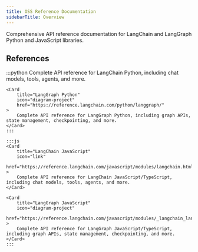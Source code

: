 ```yaml
---
title: OSS Reference Documentation
sidebarTitle: Overview
---
```


Comprehensive API reference documentation for LangChain and LangGraph Python and JavaScript libraries.

<h2>References</h2>

<CardGroup cols={2}>
    :::python
    <Card
        title="LangChain Python"
        icon="link"
        href="https://reference.langchain.com/python/langchain/"
    >
        Complete API reference for LangChain Python, including chat models, tools, agents, and more.
    </Card>

    <Card
        title="LangGraph Python"
        icon="diagram-project"
        href="https://reference.langchain.com/python/langgraph/"
    >
        Complete API reference for LangGraph Python, including graph APIs, state management, checkpointing, and more.
    </Card>
    :::

    :::js
    <Card
        title="LangChain JavaScript"
        icon="link"
        href="https://reference.langchain.com/javascript/modules/langchain.html"
    >
        Complete API reference for LangChain JavaScript/TypeScript, including chat models, tools, agents, and more.
    </Card>

    <Card
        title="LangGraph JavaScript"
        icon="diagram-project"
        href="https://reference.langchain.com/javascript/modules/_langchain_langgraph.html"
    >
        Complete API reference for LangGraph JavaScript/TypeScript, including graph APIs, state management, checkpointing, and more.
    </Card>
    :::
</CardGroup>

